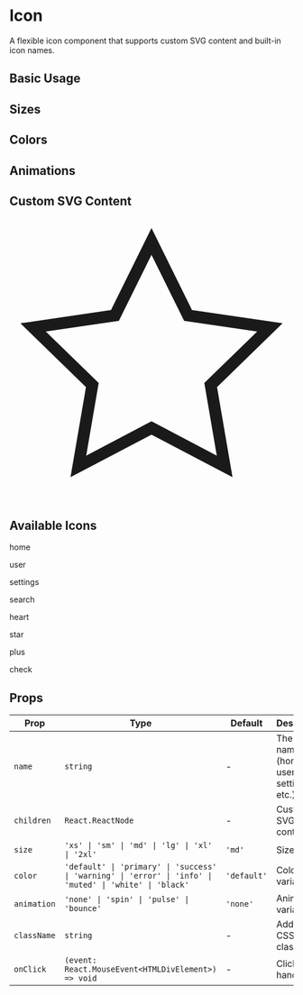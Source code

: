 # Icon

A flexible icon component that supports custom SVG content and built-in icon names.

## Basic Usage

<Icon name="home" />
<Icon name="user" />
<Icon name="settings" />

## Sizes

<div className="flex items-center gap-4">
  <Icon name="star" size="xs" />
  <Icon name="star" size="sm" />
  <Icon name="star" size="md" />
  <Icon name="star" size="lg" />
  <Icon name="star" size="xl" />
  <Icon name="star" size="2xl" />
</div>

## Colors

<div className="flex items-center gap-4">
  <Icon name="heart" color="default" />
  <Icon name="heart" color="primary" />
  <Icon name="heart" color="success" />
  <Icon name="heart" color="warning" />
  <Icon name="heart" color="error" />
  <Icon name="heart" color="info" />
  <Icon name="heart" color="muted" />
</div>

## Animations

<div className="flex items-center gap-4">
  <Icon name="settings" animation="spin" />
  <Icon name="heart" animation="pulse" />
  <Icon name="star" animation="bounce" />
</div>

## Custom SVG Content

<Icon>
  <svg viewBox="0 0 24 24" fill="none" stroke="currentColor" strokeWidth="2">
    <path d="M12 2l3.09 6.26L22 9.27l-5 4.87 1.18 6.88L12 17.77l-6.18 3.25L7 14.14 2 9.27l6.91-1.01L12 2z" />
  </svg>
</Icon>

## Available Icons

<div className="grid grid-cols-4 gap-4">
  <div className="text-center">
    <Icon name="home" size="lg" />
    <p className="text-sm mt-2">home</p>
  </div>
  <div className="text-center">
    <Icon name="user" size="lg" />
    <p className="text-sm mt-2">user</p>
  </div>
  <div className="text-center">
    <Icon name="settings" size="lg" />
    <p className="text-sm mt-2">settings</p>
  </div>
  <div className="text-center">
    <Icon name="search" size="lg" />
    <p className="text-sm mt-2">search</p>
  </div>
  <div className="text-center">
    <Icon name="heart" size="lg" />
    <p className="text-sm mt-2">heart</p>
  </div>
  <div className="text-center">
    <Icon name="star" size="lg" />
    <p className="text-sm mt-2">star</p>
  </div>
  <div className="text-center">
    <Icon name="plus" size="lg" />
    <p className="text-sm mt-2">plus</p>
  </div>
  <div className="text-center">
    <Icon name="check" size="lg" />
    <p className="text-sm mt-2">check</p>
  </div>
</div>

## Props

| Prop | Type | Default | Description |
|------|------|---------|-------------|
| `name` | `string` | - | The icon name (home, user, settings, etc.) |
| `children` | `React.ReactNode` | - | Custom SVG content |
| `size` | `'xs' \| 'sm' \| 'md' \| 'lg' \| 'xl' \| '2xl'` | `'md'` | Size variant |
| `color` | `'default' \| 'primary' \| 'success' \| 'warning' \| 'error' \| 'info' \| 'muted' \| 'white' \| 'black'` | `'default'` | Color variant |
| `animation` | `'none' \| 'spin' \| 'pulse' \| 'bounce'` | `'none'` | Animation variant |
| `className` | `string` | - | Additional CSS classes |
| `onClick` | `(event: React.MouseEvent<HTMLDivElement>) => void` | - | Click handler |
